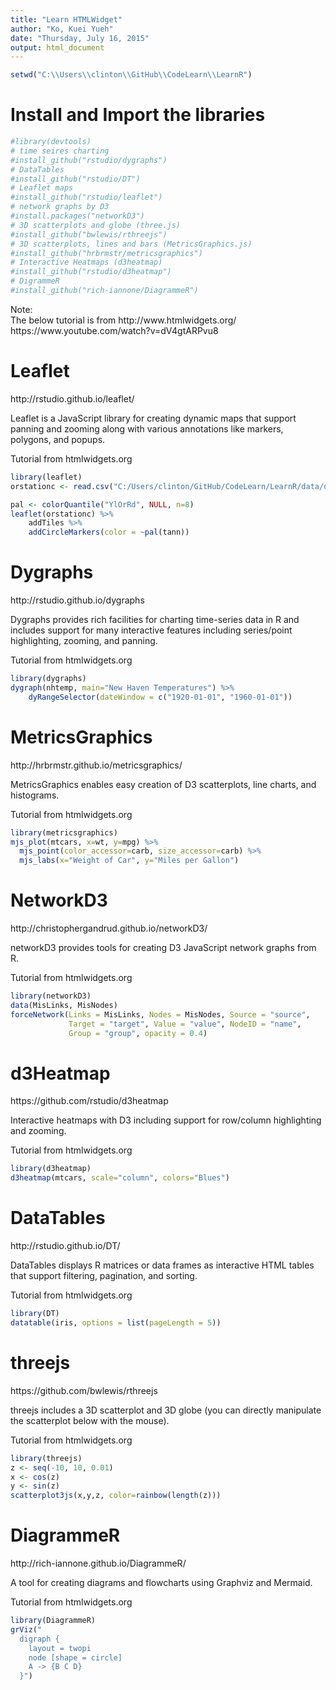 ```yaml
---
title: "Learn HTMLWidget"
author: "Ko, Kuei Yueh"
date: "Thursday, July 16, 2015"
output: html_document
---
```

```r
setwd("C:\\Users\\clinton\\GitHub\\CodeLearn\\LearnR")
```

# Install and Import the libraries
```r
#library(devtools)
# time seires charting
#install_github("rstudio/dygraphs")
# DataTables
#install_github("rstudio/DT")
# Leaflet maps
#install_github("rstudio/leaflet")
# network graphs by D3
#install.packages("networkD3")
# 3D scatterplots and globe (three.js)
#install_github("bwlewis/rthreejs")
# 3D scatterplots, lines and bars (MetricsGraphics.js)
#install_github("hrbrmstr/metricsgraphics")
# Interactive Heatmaps (d3heatmap)
#install_github("rstudio/d3heatmap")
# DigrammeR
#install_github("rich-iannone/DiagrammeR")
```

Note:  
The below tutorial is from
http://www.htmlwidgets.org/
https://www.youtube.com/watch?v=dV4gtARPvu8

# Leaflet
http://rstudio.github.io/leaflet/

Leaflet is a JavaScript library for creating dynamic maps that support panning and zooming along with various annotations like markers, polygons, and popups.

Tutorial from htmlwidgets.org
```r
library(leaflet)
orstationc <- read.csv("C:/Users/clinton/GitHub/CodeLearn/LearnR/data/orstationc.csv")

pal <- colorQuantile("YlOrRd", NULL, n=8)
leaflet(orstationc) %>%
    addTiles %>%
    addCircleMarkers(color = ~pal(tann))
```

# Dygraphs
http://rstudio.github.io/dygraphs

Dygraphs provides rich facilities for charting time-series data in R and includes support for many interactive features including series/point highlighting, zooming, and panning.

Tutorial from htmlwidgets.org
```r
library(dygraphs)
dygraph(nhtemp, main="New Haven Temperatures") %>%
    dyRangeSelector(dateWindow = c("1920-01-01", "1960-01-01"))
```

# MetricsGraphics
http://hrbrmstr.github.io/metricsgraphics/

MetricsGraphics enables easy creation of D3 scatterplots, line charts, and histograms.

Tutorial from htmlwidgets.org
```r
library(metricsgraphics)
mjs_plot(mtcars, x=wt, y=mpg) %>%
  mjs_point(color_accessor=carb, size_accessor=carb) %>%
  mjs_labs(x="Weight of Car", y="Miles per Gallon")
```

# NetworkD3
http://christophergandrud.github.io/networkD3/

networkD3 provides tools for creating D3 JavaScript network graphs from R.

Tutorial from htmlwidgets.org
```r
library(networkD3)
data(MisLinks, MisNodes)
forceNetwork(Links = MisLinks, Nodes = MisNodes, Source = "source",
             Target = "target", Value = "value", NodeID = "name",
             Group = "group", opacity = 0.4)
```

# d3Heatmap
https://github.com/rstudio/d3heatmap

Interactive heatmaps with D3 including support for row/column highlighting and zooming.

Tutorial from htmlwidgets.org
```r
library(d3heatmap)
d3heatmap(mtcars, scale="column", colors="Blues")
```

# DataTables
http://rstudio.github.io/DT/

DataTables displays R matrices or data frames as interactive HTML tables that support filtering, pagination, and sorting.

Tutorial from htmlwidgets.org
```r
library(DT)
datatable(iris, options = list(pageLength = 5))
```

# threejs
https://github.com/bwlewis/rthreejs

threejs includes a 3D scatterplot and 3D globe (you can directly manipulate the scatterplot below with the mouse).

Tutorial from htmlwidgets.org
```r
library(threejs)
z <- seq(-10, 10, 0.01)
x <- cos(z)
y <- sin(z)
scatterplot3js(x,y,z, color=rainbow(length(z)))
```

# DiagrammeR
http://rich-iannone.github.io/DiagrammeR/

A tool for creating diagrams and flowcharts using Graphviz and Mermaid.

Tutorial from htmlwidgets.org
```r
library(DiagrammeR)
grViz("
  digraph {
    layout = twopi
    node [shape = circle]
    A -> {B C D} 
  }")
```

